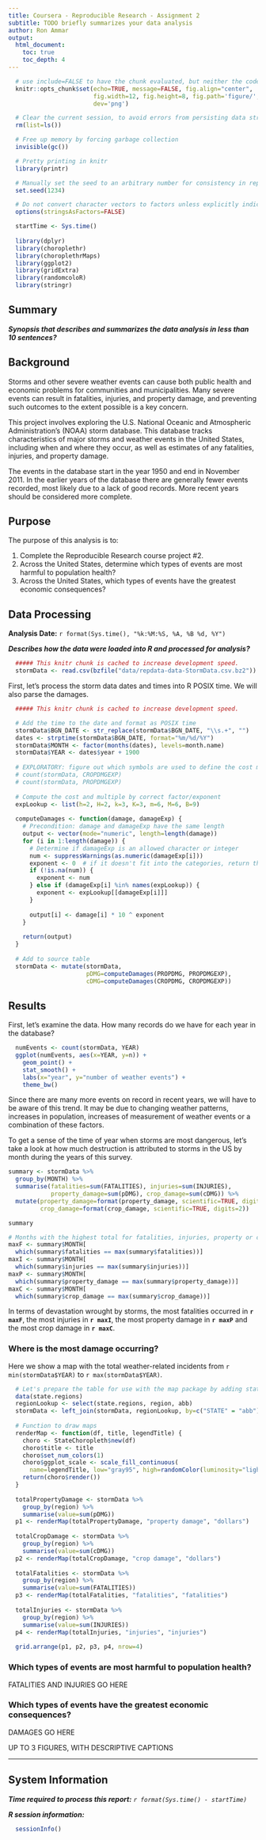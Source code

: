 ```yaml
---
title: Coursera - Reproducible Research - Assignment 2
subtitle: TODO briefly summarizes your data analysis
author: Ron Ammar
output: 
  html_document:
    toc: true
    toc_depth: 4
---
```


```r
  # use include=FALSE to have the chunk evaluated, but neither the code nor its output displayed.
  knitr::opts_chunk$set(echo=TRUE, message=FALSE, fig.align="center",
                        fig.width=12, fig.height=8, fig.path='figure/',
                        dev='png')
```

```r
  # Clear the current session, to avoid errors from persisting data structures
  rm(list=ls())

  # Free up memory by forcing garbage collection
  invisible(gc())

  # Pretty printing in knitr
  library(printr)

  # Manually set the seed to an arbitrary number for consistency in reports
  set.seed(1234)

  # Do not convert character vectors to factors unless explicitly indicated
  options(stringsAsFactors=FALSE)

  startTime <- Sys.time()
  
  library(dplyr)
  library(choroplethr)
  library(choroplethrMaps)
  library(ggplot2)
  library(gridExtra)
  library(randomcoloR)
  library(stringr)
```

## Summary

***Synopsis that describes and summarizes the data analysis in less than 10 sentences?***

## Background

Storms and other severe weather events can cause both public health and economic problems for communities and municipalities. Many severe events can result in fatalities, injuries, and property damage, and preventing such outcomes to the extent possible is a key concern.

This project involves exploring the U.S. National Oceanic and Atmospheric Administration's (NOAA) storm database. This database tracks characteristics of major storms and weather events in the United States, including when and where they occur, as well as estimates of any fatalities, injuries, and property damage.

The events in the database start in the year 1950 and end in November 2011. In the earlier years of the database there are generally fewer events recorded, most likely due to a lack of good records. More recent years should be considered more complete.

## Purpose

The purpose of this analysis is to:

1. Complete the Reproducible Research course project #2.
2. Across the United States, determine which types of events are most harmful to population health?
3. Across the United States, which types of events have the greatest economic consequences?

## Data Processing

**Analysis Date:** `r format(Sys.time(), "%k:%M:%S, %A, %B %d, %Y")` 

***Describes how the data were loaded into R and processed for analysis?***

```r
  ##### This knitr chunk is cached to increase development speed.
  stormData <- read.csv(bzfile("data/repdata-data-StormData.csv.bz2"))
```

First, let's process the storm data dates and times into R POSIX time. We will also parse the damages.

```r
  ##### This knitr chunk is cached to increase development speed.

  # Add the time to the date and format as POSIX time
  stormData$BGN_DATE <- str_replace(stormData$BGN_DATE, "\\s.+", "")
  dates <- strptime(stormData$BGN_DATE, format="%m/%d/%Y")
  stormData$MONTH <- factor(months(dates), levels=month.name)
  stormData$YEAR <- dates$year + 1900
  
  # EXPLORATORY: figure out which symbols are used to define the cost magnitude
  # count(stormData, CROPDMGEXP)
  # count(stormData, PROPDMGEXP)
  
  # Compute the cost and multiple by correct factor/exponent
  expLookup <- list(h=2, H=2, k=3, K=3, m=6, M=6, B=9)
  
  computeDamages <- function(damage, damageExp) {
    # Precondition: damage and damageExp have the same length
    output <- vector(mode="numeric", length=length(damage))
    for (i in 1:length(damage)) {
      # Determine if damageExp is an allowed character or integer
      num <- suppressWarnings(as.numeric(damageExp[i]))
      exponent <- 0  # if it doesn't fit into the categories, return the raw damages
      if (!is.na(num)) {
        exponent <- num
      } else if (damageExp[i] %in% names(expLookup)) {
        exponent <- expLookup[[damageExp[i]]]
      }
      
      output[i] <- damage[i] * 10 ^ exponent
    }
    
    return(output)
  }
  
  # Add to source table
  stormData <- mutate(stormData,
                      pDMG=computeDamages(PROPDMG, PROPDMGEXP),
                      cDMG=computeDamages(CROPDMG, CROPDMGEXP))
```

## Results

First, let's examine the data. How many records do we have for each year in the database?

```r
  numEvents <- count(stormData, YEAR)
  ggplot(numEvents, aes(x=YEAR, y=n)) +
    geom_point() +
    stat_smooth() +
    labs(x="year", y="number of weather events") +
    theme_bw()
```

Since there are many more events on record in recent years, we will have to be aware of this trend. It may be due to changing weather patterns, increases in population, increases of measurement of weather events or a combination of these factors.

To get a sense of the time of year when storms are most dangerous, let's take a look at how much destruction is attributed to storms in the US by month during the years of this survey.

```r
summary <- stormData %>%
  group_by(MONTH) %>%
  summarise(fatalities=sum(FATALITIES), injuries=sum(INJURIES), 
            property_damage=sum(pDMG), crop_damage=sum(cDMG)) %>%
  mutate(property_damage=format(property_damage, scientific=TRUE, digits=2),
         crop_damage=format(crop_damage, scientific=TRUE, digits=2))

summary

# Months with the highest total for fatalities, injuries, property or crop damages
maxF <- summary$MONTH[
  which(summary$fatalities == max(summary$fatalities))]
maxI <- summary$MONTH[
  which(summary$injuries == max(summary$injuries))]
maxP <- summary$MONTH[
  which(summary$property_damage == max(summary$property_damage))]
maxC <- summary$MONTH[
  which(summary$crop_damage == max(summary$crop_damage))]
```

In terms of devastation wrought by storms, the most fatalities occurred in 
**`r maxF`**, the most injuries in **`r maxI`**, the most property damage in 
**`r maxP`** and the most crop damage in **`r maxC`**.

### Where is the most damage occurring?

Here we show a map with the total weather-related incidents from `r min(stormData$YEAR)` to `r max(stormData$YEAR)`.

```r
  # Let's prepare the table for use with the map package by adding state regions
  data(state.regions)
  regionLookup <- select(state.regions, region, abb)
  stormData <- left_join(stormData, regionLookup, by=c("STATE" = "abb"))
  
  # Function to draw maps
  renderMap <- function(df, title, legendTitle) {
    choro <- StateChoropleth$new(df)
    choro$title <- title
    choro$set_num_colors(1)
    choro$ggplot_scale <- scale_fill_continuous(
      name=legendTitle, low="gray95", high=randomColor(luminosity="light"))
    return(choro$render())
  }
  
  totalPropertyDamage <- stormData %>%
    group_by(region) %>%
    summarise(value=sum(pDMG))
  p1 <- renderMap(totalPropertyDamage, "property damage", "dollars")
  
  totalCropDamage <- stormData %>%
    group_by(region) %>%
    summarise(value=sum(cDMG))
  p2 <- renderMap(totalCropDamage, "crop damage", "dollars")
  
  totalFatalities <- stormData %>%
    group_by(region) %>%
    summarise(value=sum(FATALITIES))
  p3 <- renderMap(totalFatalities, "fatalities", "fatalities")
  
  totalInjuries <- stormData %>%
    group_by(region) %>%
    summarise(value=sum(INJURIES))
  p4 <- renderMap(totalInjuries, "injuries", "injuries")
  
  grid.arrange(p1, p2, p3, p4, nrow=4)
```

### Which types of events are most harmful to population health?

FATALITIES AND INJURIES GO HERE

### Which types of events have the greatest economic consequences?

DAMAGES GO HERE

UP TO 3 FIGURES, WITH DESCRIPTIVE CAPTIONS

------

## System Information

***Time required to process this report:*** *`r format(Sys.time() - startTime)`*

***R session information:***

```r
  sessionInfo()
```
